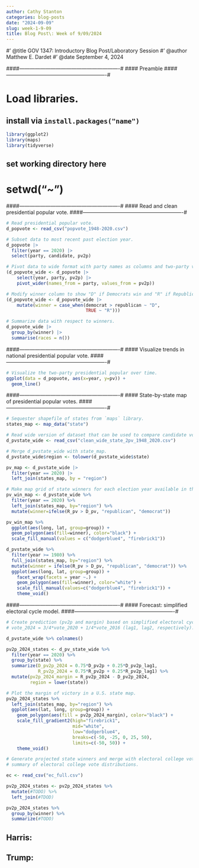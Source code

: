 ```yaml
---
author: Cathy Stanton
categories: blog-posts
date: "2024-09-09"
slug: week-1-9-09
title: Blog Post\: Week of 9/09/2024
---
```


#' @title GOV 1347: Introductory Blog Post/Laboratory Session
#' @author Matthew E. Dardet
#' @date September 4, 2024

####----------------------------------------------------------#
#### Preamble
####----------------------------------------------------------#

# Load libraries.
## install via `install.packages("name")`
```r
library(ggplot2)
library(maps)
library(tidyverse)
```

## set working directory here
# setwd("~")

####----------------------------------------------------------#
#### Read and clean presidential popular vote.
####----------------------------------------------------------#

```r
# Read presidential popular vote. 
d_popvote <- read_csv("popvote_1948-2020.csv")

# Subset data to most recent past election year. 
d_popvote |> 
  filter(year == 2020) |> 
  select(party, candidate, pv2p)

# Pivot data to wide format with party names as columns and two-party vote share as values.
(d_popvote_wide <- d_popvote |>
    select(year, party, pv2p) |>
    pivot_wider(names_from = party, values_from = pv2p))

# Modify winner column to show "D" if Democrats win and "R" if Republicans win. 
(d_popvote_wide <- d_popvote_wide |> 
    mutate(winner = case_when(democrat > republican ~ "D",
                              TRUE ~ "R")))

# Summarize data with respect to winners. 
d_popvote_wide |> 
  group_by(winner) |>
  summarise(races = n())
```


####----------------------------------------------------------#
#### Visualize trends in national presidential popular vote. 
####----------------------------------------------------------#


```r
# Visualize the two-party presidential popular over time. 
ggplot(data = d_popvote, aes(x=year, y=pv)) +
  geom_line()
```


####----------------------------------------------------------#
#### State-by-state map of presidential popular votes.
####----------------------------------------------------------#


```r
# Sequester shapefile of states from `maps` library.
states_map <- map_data("state")

# Read wide version of dataset that can be used to compare candidate votes with one another. 
d_pvstate_wide <- read_csv("clean_wide_state_2pv_1948_2020.csv")

# Merge d_pvstate_wide with state_map.
d_pvstate_wide$region <- tolower(d_pvstate_wide$state)

pv_map <- d_pvstate_wide |>
  filter(year == 2020) |>
  left_join(states_map, by = "region")

# Make map grid of state winners for each election year available in the dataset. 
pv_win_map <- d_pvstate_wide %>%
  filter(year == 2020) %>%
  left_join(states_map, by="region") %>%
  mutate(winner=ifelse(R_pv > D_pv, "republican", "democrat"))

pv_win_map %>%
  ggplot(aes(long, lat, group=group)) +
  geom_polygon(aes(fill=winner), color="black") +
  scale_fill_manual(values = c("dodgerblue4", "firebrick1"))

d_pvstate_wide %>%
  filter(year >= 1980) %>%
  full_join(states_map, by="region") %>%
  mutate(winner = ifelse(R_pv > D_pv, "republican", "democrat")) %>%
  ggplot(aes(long, lat, group=group)) +
    facet_wrap(facets = year ~.) + 
    geom_polygon(aes(fill=winner), color="white") +
    scale_fill_manual(values=c("dodgerblue4", "firebrick1")) + 
    theme_void()
```


####----------------------------------------------------------#
#### Forecast: simplified electoral cycle model. 
####----------------------------------------------------------#


```r
# Create prediction (pv2p and margin) based on simplified electoral cycle model: 
# vote_2024 = 3/4*vote_2020 + 1/4*vote_2016 (lag1, lag2, respectively). 

d_pvstate_wide %>% colnames()

pv2p_2024_states <- d_pv_state_wide %>%
  filter(year == 2020) %>%
  group_by(state) %>%
  summarize(D_pv2p_2024 = 0.75*D_pv2p + 0.25*D_pv2p_lag1,
            R_pv2p_2024 = 0.75*R_pv2p + 0.25*R_pv2p_lag1) %>%
  mutate(pv2p_2024_margin = R_pv2p_2024 - D_pv2p_2024,
         region = lower(state))

# Plot the margin of victory in a U.S. state map.
pv2p_2024_states %>%
  left_join(states_map, by="region") %>%
  ggplot(aes(lat, long, group=group)) + 
    geom_polygon(aes(fill = pv2p_2024_margin), color="black") + 
    scale_fill_gradient2(high="firebrick1",
                         mid="white",
                         low="dodgerblue4",
                         breaks=c(-50, -25, 0, 25, 50),
                         limits=c(-50, 50)) +
    theme_void()

# Generate projected state winners and merge with electoral college votes to make 
# summary of electoral college vote distributions. 

ec <- read_csv("ec_full.csv")

pv2p_2024_states <- pv2p_2024_states %>%
  mutate(#TODO) %>%
  left_join(#TDOD)

pv2p_2024_states %>%
  group_by(winner) %>%
  summarize(#TODO)
```


## Harris: 
## Trump: 